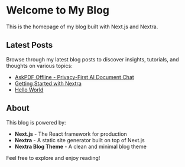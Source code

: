 # Welcome to My Blog

This is the homepage of my blog built with Next.js and Nextra.

## Latest Posts

Browse through my latest blog posts to discover insights, tutorials, and thoughts on various topics:

- [AskPDF Offline - Privacy-First AI Document Chat](/posts/askpdf-offline-privacy-first-ai-chat)
- [Getting Started with Nextra](/posts/getting-started-with-nextra)  
- [Hello World](/posts/hello-world)

## About

This blog is powered by:
- **Next.js** - The React framework for production
- **Nextra** - A static site generator built on top of Next.js
- **Nextra Blog Theme** - A clean and minimal blog theme

Feel free to explore and enjoy reading!
